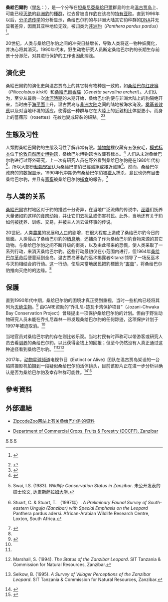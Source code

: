 {{Infraspeciesbox
| image = Panthera pardus adersi.jpg
| image_caption = [[占吉巴博物館|占吉巴博物館]]裡的標本<br />（由 Helle V. Goldma 及 Jon Winther-Hansen 拍攝）
| trend = down
| status = EX
| status_system = IUCN3.1
| genus = Panthera  
| species = pardus
| subspecies = adersi
| authority = [[Reginald_Innes_Pocock|Pocock]], 1932
}}
'''桑給巴爾豹'''（[[學名|學名]]：{{lang|la|''Panthera pardus adersi''}}），是一个分布在[[坦桑尼亞|坦桑尼亞]][[桑給巴爾|桑給巴爾]]群島的主岛[[温古贾岛|温古贾岛]]上、可能已经[[灭绝|灭绝]]的[[非洲豹|非洲豹]]的[[種群|種群]]，过去曾被当作[[豹|豹]]在该岛的[[特有物种|特有亚种]]。直到1996年以后，[[分子遗传学|分子遗传学]]的分析显示，桑给巴尔豹的与非洲大陆其它豹种群的[[DNA|DNA]]并无显著差异，因而其亚种地位无效，被归类为[[非洲豹|非洲豹]]（''Panthera pardus pardus''）<ref name=Miththapala>{{en}} {{cite journal | last =Miththapala | first =Sriyanie | coauthors =Seidensticker, John; O'Brien, Stephen J. | title =Phylogeographic Subspecies Recognition in Leopards (''P. pardus''): Molecular Genetic Variation. | journal =''Conservation Biology'' | volume =10 | issue =4 | pages =1115–1132 | id = | url =http://www.blackwell-synergy.com/links/doi/10.1046/j.1523-1739.1996.10041115.x | accessdate =2010-04-23 | doi =10.1046/j.1523-1739.1996.10041115.x | date =August 1996 | author = | archive-url =https://web.archive.org/web/20181215174900/http://www.blackwell-synergy.com/links/doi/10.1046/j.1523-1739.1996.10041115.x | archive-date =2018-12-15 | dead-url =yes }}</ref>。

20世纪，人类与桑给巴尔豹之间的冲突日益增长，导致人类将这一物种妖魔化，并决心将其消灭。1990年代末，野生动物研究人员断定桑给巴尔豹的长期生存前景十分渺茫，对其进行保护的工作也因此搁浅。

== 演化史 ==
桑給巴爾豹的演化史與温古贾岛上的其它特有物种是一致的，如[[桑给巴尔红疣猴|桑给巴尔红疣猴]]（''Piliocolobus kirkii''）和[[桑給巴爾香貓|桑給巴爾香貓]]（''Genetta servalina archeri''）。人们认为，至少从最后一次[[冰河時期|冰河時期]]的末期开始，桑给巴尔豹便与非洲大陆上的豹隔绝开来，当时由于[[海平面|海平面]]上升，温古贾岛与[[非洲大陆|非洲大陆]]之间的陆地被海水淹没。[[奠基者效應|奠基者效應]]以及对当地环境的适应，使得这一种群与它在大陸上的近親相比体型更小，而身上的薔薇形（rosettes）花紋也變成碎裂的細點。<ref name=Pakenham1984>{{cite book | author = Pakenham, R.H.W. | year = 1984年 | title = The Mammals of Zanzibar and Pemba Islands | location = Harpenden | publisher = 私人出版 | language = en }}</ref><ref name=Kingdon1989>{{cite book | author = Kingdon, J. | year = 1989年 | title = Island Africa: The Evolution of Africa's Rare Animals and Plants | location = [[普林斯頓|普林斯頓]] | publisher = 普林斯頓大學出版社 | language = en }}</ref>

== 生態及习性 ==
人類對桑給巴爾豹的生態及习性了解非常有限。[[博物館|博物館]]裡仅藏有五张皮毛，[[模式标本|模式标本]]位于[[伦敦自然历史博物馆|伦敦自然历史博物馆]]，桑给巴尔博物馆也收藏有标本。<ref name=Walsh>{{english}}{{cite journal | author = Walsh, M.T. & Goldman, H.V. | year = 2003年 | title = The Zanzibar Leopard Between Science and Cryptozoology | journal = Nature East Africa | volume = 33 | issue = 1/2 | pages = 14至16頁}}</ref> 人们从未对桑给巴尔豹进行过野外研究，上一次有研究人员在野外看到桑给巴尔豹是在1980年代初<ref name=Swai1983>{{En icon}}Swai, I.S. (1983). ''Wildlife Conservation Status in Zanzibar''. 未公开发表的硕士论文, [[达累斯萨拉姆大学|达累斯萨拉姆大学]].</ref>，所以大部份[[動物學家|動物學家]]认为桑給巴爾豹已經滅絕或接近滅絕<ref name=Stuart>{{english}}Stuart, C. & Stuart, T. （1997年）. ''A Preliminary Faunal Survey of South-eastern Unguja (Zanzibar) with Special Emphasis on the Leopard'' Panthera pardus adersi. African-Arabian Wildlife Research Centre, Loxton, South Africa.</ref>。然而，桑给巴尔政府的的数据显示，1990年代中期仍有桑给巴尔豹被[[獵人|獵人]]捕杀，島民也仍有目击桑给巴尔豹，并且有[[家畜|家畜]]被桑给巴尔豹[[捕食|捕食]]的報告。<ref name=Goldman2002>{{english}}{{cite journal | author = Goldman, H.V. & Walsh, M.T. | year = 2002 | title = Is the Zanzibar Leopard (''Panthera pardus adersi'') Extinct? | journal = Journal of East African Natural History | volume = 91 | issue = 1/2 | pages = 15至25頁 | doi = 10.2982/0012-8317(2002)91[15:ITZLPP]2.0.CO;2 }}</ref>

== 与人类的关系 ==
[[桑給巴爾|桑給巴爾]]农村地区对于豹的描述十分奇异，在当地广泛流傳的传说中，[[巫婆|巫婆]]们抚养大量诸如豹这样的[[食肉动物|食肉动物]]，并让它们去扰乱或伤害村民。此外，当地还有关于豹如何被抚养、训练、交易，并被主人派去做坏事的传说。

20世紀，人类[[農業|農業]]的发展和[[人口|人口]]的剧增，在很大程度上造成了桑给巴尔豹今日的局面。人类侵占了桑给巴尔豹的[[栖息地|栖息地]]，还捕杀了作为桑给巴尔豹食物来源的其它动物。与桑给巴尔豹之间不断升级的衝突，以及由此带来的恐慌，使人类采取了一系列行动，来消灭桑给巴尔豹。这些行动最初仅在小范围内进行，但1964年[[桑给巴尔革命|桑给巴尔革命]]后便蔓延到全岛。温古贾岛著名的巫术揭露者Kitanzi领导了一场反巫术与灭豹相结合的行动。这一行动，使后来當地居民把豹標籤为“[[害兽|害兽]]”，将桑给巴尔豹推向灭绝的的边缘。<ref name=Walsh/>

== 保護 ==
直到1990年代中期，桑给巴尔豹的困境才真正受到重视，当时一些机构已经将其列为[[灭绝生物|灭绝生物]]。<ref name=Nowell>{{cite book | author = Nowell, K. & Jackson, P. | year = 1996 | title = Wild Cats | location = Gland, Switzerland | publisher = [[世界自然保护联盟|世界自然保护联盟]] | language = en }}</ref> 由CARE资助的“乔扎尼-楚瓦卡湾保护项目”（Jozani-Chwaka Bay Conservation Project）曾经提出一项保护桑给巴尔豹的计划。但由于野生动物研究人员未能在乔扎尼森林一带发现桑给巴尔豹的任何踪迹，这项保护计划于1997年被迫取消。<ref name=Stuart/>

当地官员对桑给巴尔豹的存在则比较乐观。当地村民有时声称可以带游客或研究人员去看[[驯养|驯养]]的桑给巴尔豹，以此获得金钱上的回报；但至今仍然没有人真正通过这种途径看到桑给巴尔豹。<ref name=Swai1983/><ref name=Marshall>{{En icon}}Marshall, S. (1994). ''The Status of the Zanzibar Leopard''. SIT Tanzania & Commission for Natural Resources, Zanzibar.</ref><ref name=Selkow>{{En icon}}Selkow, B. (1995). ''A Survey of Villager Perceptions of the Zanzibar Leopard''. SIT Tanzania & Commission for Natural Resources, Zanzibar.</ref>

2017年，[[動物星球頻道|动物星球频道]]电视节目《Extinct or Alive》团队在温古贾岛架设的一台陷阱摄影机拍摄到一段疑似桑给巴尔豹活体镜头，目前该影片正在进一步分析以确认是否为桑给巴尔豹及幸存种群可能性。<ref>{{Cite news|url=https://cryptomundo.com/bigfoot-report/zanzibar-leopard/|title=Zanzibar Leopard Captured on Camera, Despite Being Declared Extinct|last=Cryptids|first=Cryptomundo,|date=2018-06-08|newspaper=Cryptomundo|accessdate=2018-09-29|language=en-US|archive-url=https://web.archive.org/web/20180929114723/https://cryptomundo.com/bigfoot-report/zanzibar-leopard/|archive-date=2018-09-29|dead-url=yes}}</ref><ref>{{Cite news|url=https://www.insideedition.com/zanzibar-leopard-captured-camera-despite-being-declared-extinct-43962|title=Zanzibar Leopard Captured on Camera, Despite Being Declared Extinct|newspaper=Inside Edition|accessdate=2018-09-29|language=en|archive-date=2018-08-28|archive-url=https://web.archive.org/web/20180828070057/https://www.insideedition.com/zanzibar-leopard-captured-camera-despite-being-declared-extinct-43962|dead-url=no}}</ref>

== 參考資料 ==
{{reflist|2}}

== 外部連結 ==
* {{english}} [http://zipcodezoo.com/Animals/P/Panthera_pardus_adersi/ ZipcodeZoo网站上有关桑给巴尔豹的资料] {{Wayback|url=http://zipcodezoo.com/Animals/P/Panthera_pardus_adersi/ |date=20090608062728 }}
* {{english}} [http://www.dccff.com/ Department of Commercial Crops, Fruits & Forestry (DCCFF), Zanzibar] {{Wayback|url=http://www.dccff.com/ |date=20081121223057 }}

{{已滅絕貓科}}
{{Taxonbar}}

[[Category:豹属|S]]
[[Category:坦桑尼亞動物|S]]
[[Category:1932年描述的动物|S]]